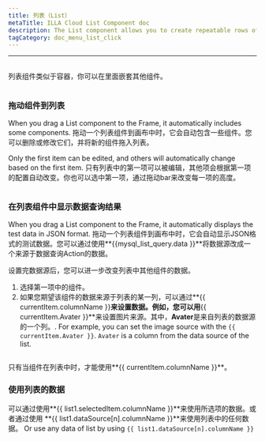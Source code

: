```yaml
---
title: 列表（List）
metaTitle: ILLA Cloud List Component doc
description: The List component allows you to create repeatable rows of data whose look and feel are defined by you.
tagCategory: doc_menu_list_click
---
```


* * *

## <Heading hidden>列表（List）</Heading>

列表组件类似于容器，你可以在里面嵌套其他组件。

<img
  src='https://cdn.illacloud.com/official-website/img/docs/assemble/list.png'
  alt=""
/>

### 拖动组件到列表

When you drag a List component to the Frame, it automatically includes some components. 拖动一个列表组件到画布中时，它会自动包含一些组件。您可以删除或修改它们，并将新的组件拖入列表。 

Only the first item can be edited, and others will automatically change based on the first item. 只有列表中的第一项可以被编辑，其他项会根据第一项的配置自动改变。你也可以选中第一项，通过拖动bar来改变每一项的高度。

<img
  src='https://cdn.illacloud.com/official-website/img/docs/assemble/list1.png'
  alt=""
/>

### 在列表组件中显示数据查询结果

When you drag a List component to the Frame, it automatically displays the test data in JSON format. 拖动一个列表组件到画布中时，它会自动显示JSON格式的测试数据。您可以通过使用**{{mysql_list_query.data }}**将数据源改成一个来源于数据查询Action的数据。 

设置完数据源后，您可以进一步改变列表中其他组件的数据。

1.  选择第一项中的组件。 
2.  如果您期望该组件的数据来源于列表的某一列，可以通过**{{ currentItem.columnName }}**来设置数据。例如，您可以用**{{ currentItem.Avater }}**来设置图片来源。其中，**Avater**是来自列表的数据源的一个列。. For example, you can set the image source with the `{{ currentItem.Avater }}`. `Avater` is a column from the data source of the list.

<img
  src='https://cdn.illacloud.com/official-website/img/docs/assemble/list2.png'
  alt=""
/>

只有当组件在列表中时，才能使用**{{ currentItem.columnName }}**。 

### 使用列表的数据

可以通过使用**{{ list1.selectedItem.columnName }}**来使用所选项的数据。或者通过使用 **{{ list1.dataSource[n].columnName }}**来使用列表中的任何数据。 Or use any data of list by using `{{ list1.dataSource[n].columnName }}`

<img
  src='https://cdn.illacloud.com/official-website/img/docs/assemble/list3.png'
  alt=""
/>
